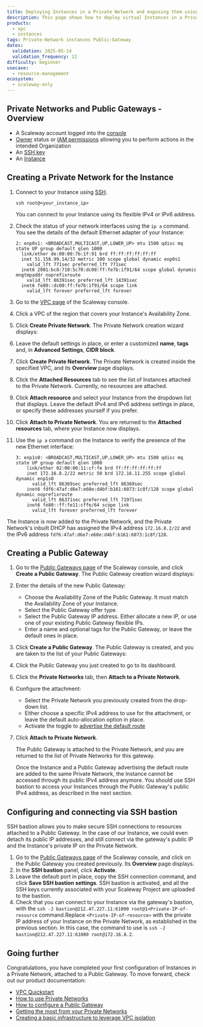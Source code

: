 ```yaml
---
title: Deploying Instances in a Private Network and exposing them using a Public Gateway
description: This page shows how to deploy virtual Instances in a Private Network and expose them using a Public Gateway
products:
  - vpc
  - instances
tags: Private-Network instances Public-Gateway
dates:
  validation: 2025-05-14
  validation_frequency: 12
difficulty: beginner
usecase:
  - resource-management
ecosystem:
  - scaleway-only
---
```




## Private Networks and Public Gateways - Overview

<NetworkPublicGateways />

<Requirements />

- A Scaleway account logged into the [console](https://console.scaleway.com)
- [Owner](/iam/concepts/#owner) status or [IAM permissions](/iam/concepts/#permission) allowing you to perform actions in the intended Organization
- An [SSH key](/organizations-and-projects/how-to/create-ssh-key/)
- An [Instance](/instances/how-to/create-an-instance/)

## Creating a Private Network for the Instance

1. Connect to your Instance using [SSH](/instances/how-to/connect-to-instance/).
    ```
    ssh root@<your_instance_ip>
    ```

    <Message type="tip">
      You can connect to your Instance using its flexible IPv4 or IPv6 address.
    </Message>

2. Check the status of your network interfaces using the `ip a` command. You see the details of the default Ethernet adapter of your Instance:
    ```
    2: enp0s1: <BROADCAST,MULTICAST,UP,LOWER_UP> mtu 1500 qdisc mq state UP group default qlen 1000
      link/ether de:00:00:7b:1f:91 brd ff:ff:ff:ff:ff:ff
      inet 51.158.99.14/32 metric 100 scope global dynamic enp0s1
        valid_lft 771sec preferred_lft 771sec
      inet6 2001:bc8:710:5c70:dc00:ff:fe7b:1f91/64 scope global dynamic mngtmpaddr noprefixroute
        valid_lft 86391sec preferred_lft 14391sec
      inet6 fe80::dc00:ff:fe7b:1f91/64 scope link
        valid_lft forever preferred_lft forever
    ```
3. Go to the [VPC page](https://console.scaleway.com/vpc/vpc) of the Scaleway console.
4. Click a VPC of the region that covers your Instance's Availability Zone.
5. Click **Create Private Network**. The Private Network creation wizard displays:
    <Lightbox image={image} alt="" />
6. Leave the default settings in place, or enter a customized **name**, **tags** and, in **Advanced Settings**, **CIDR block**.
7. Click **Create Private Network**.
    The Private Network is created inside the specified VPC, and its **Overview** page displays.
8. Click the **Attached Resources** tab to see the list of Instances attached to the Private Network. Currently, no resources are attached.
9. Click **Attach resource** and select your Instance from the dropdown list that displays. Leave the default IPv4 and IPv6 address settings in place, or specify these addresses yourself if you prefer.
    <Lightbox image={image2} alt="" />
10. Click **Attach to Private Network**. You are returned to the **Attached resources** tab, where your Instance now displays.
11. Use the `ip a` command on the Instance to verify the presence of the new Ethernet interface:
    ```
    3: enp1s0: <BROADCAST,MULTICAST,UP,LOWER_UP> mtu 1500 qdisc mq state UP group default qlen 1000
        link/ether 02:00:00:11:cf:fe brd ff:ff:ff:ff:ff:ff
        inet 172.16.8.2/22 metric 50 brd 172.16.11.255 scope global dynamic enp1s0
          valid_lft 86369sec preferred_lft 86369sec
        inet6 fdf6:47af:d6e7:e60e:d4bf:b161:6073:1c8f/128 scope global dynamic noprefixroute
          valid_lft 86371sec preferred_lft 71971sec
        inet6 fe80::ff:fe11:cffe/64 scope link
          valid_lft forever preferred_lft forever
    ```

The Instance is now added to the Private Network, and the Private Network's inbuilt DHCP has assigned the IPv4 address `172.16.8.2/22` and the IPv6 address `fdf6:47af:d6e7:e60e:d4bf:b161:6073:1c8f/128`.

## Creating a Public Gateway

1. Go to the [Public Gateways page](https://console.scaleway.com/public-gateway/public-gateways) of the Scaleway console, and click **Create a Public Gateway**. The Public Gateway creation wizard displays:
    <Lightbox image={image3} alt="" />
2. Enter the details of the new Public Gateway:
    - Choose the Availability Zone of the Public Gateway. It must match the Availability Zone of your Instance.
    - Select the Public Gateway offer type.
    - Select the Public Gateway IP address. Either allocate a new IP, or use one of your existing Public Gateway flexible IPs.
    - Enter a name and optional tags for the Public Gateway, or leave the default ones in place.
3. Click **Create a Public Gateway**. The Public Gateway is created, and you are taken to the list of your Public Gateways:
4. Click the Public Gateway you just created to go to its dashboard.
5. Click the **Private Networks** tab, then **Attach to a Private Network**.
    <Lightbox image={image4} alt="" />
6. Configure the attachment:
   - Select the Private Network you previously created from the drop-down list.
   - Either choose a specific IPv4 address to use for the attachment, or leave the default auto-allocation option in place.
   - Activate the toggle to [advertise the default route](/public-gateways/concepts/#default-route)
7. Click **Attach to Private Network**.

    The Public Gateway is attached to the Private Network, and you are returned to the list of Private Networks for this gateway.

    <Message type="note">
      Once the Instance and a Public Gateway advertising the default route are added to the same Private Network, the Instance cannot be accessed through its public IPv4 address anymore. You should use SSH bastion to access your Instances through the Public Gateway's public IPv4 address, as described in the next section.
    </Message>

## Configuring and connecting via SSH bastion

SSH bastion allows you to make secure SSH connections to resources attached to a Public Gateway. In the case of our Instance, we could even detach its public IP addresses, and still connect via the gateway's public IP and the Instance's private IP on the Private Network.

1. Go to the [Public Gateways page](https://console.scaleway.com/public-gateway/public-gateways) of the Scaleway console, and click on the Public Gateway you created previously. Its **Overview** page displays.
2. In the **SSH bastion** panel, click **Activate**.
    <Lightbox image={image5} alt="" />
3. Leave the default port in place, copy the SSH connection command, and click **Save SSH bastion settings**.
   SSH bastion is activated, and all the SSH keys currently associated with your Scaleway Project are uploaded to the bastion.
4. Check that you can connect to your Instance via the gateway's bastion, with the `ssh -J bastion@212.47.227.11:61000 root@1<Private-IP-of-resource` command.Replace `<Private-IP-of-resource>` with the private IP address of your Instance on the Private Network, as established in the previous section. In this case, the command to use is `ssh -J bastion@212.47.227.11:61000 root@172.16.8.2`.

## Going further

Congratulations, you have completed your first configuration of Instances in a Private Network, attached to a Public Gateway. To move forward, check out our product documentation:

* [VPC Quickstart](/public-gateways/quickstart/)
* [How to use Private Networks](/instances/how-to/use-private-networks/)
* [How to configure a Public Gateway](/public-gateways/how-to/configure-a-public-gateway/)
* [Getting the most from your Private Networks](/vpc/reference-content/getting-most-private-networks/)
* [Creating a basic infrastructure to leverage VPC isolation](/vpc/reference-content/use-case-basic/)